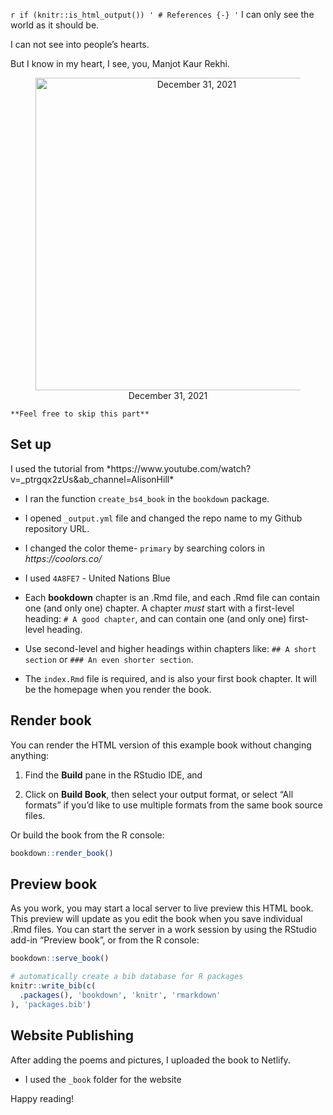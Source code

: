 `r if (knitr::is_html_output()) '
# References {-}
'`
I can only see the world as it should be.

I can not see into people’s hearts.

But I know in my heart, I see, you, Manjot Kaur Rekhi.

<center>

![December 31, 2021](mimages/15.1 12-31-2021.jpg){length=1000px, width=500px}

</center>

`**Feel free to skip this part**`

## Set up 

I used the tutorial from *https://www.youtube.com/watch?v=_ptrgqx2zUs&ab_channel=AlisonHill*

- I ran the function `create_bs4_book` in the `bookdown` package.

- I opened `_output.yml` file and changed the repo name to my Github repository URL.

- I changed the color theme- `primary` by searching colors in *https://coolors.co/*

- I used `4A8FE7` - United Nations Blue

- Each **bookdown** chapter is an .Rmd file, and each .Rmd file can contain one (and only one) chapter. A chapter *must* start with a first-level heading: `# A good chapter`, and can contain one (and only one) first-level heading.

- Use second-level and higher headings within chapters like: `## A short section` or `### An even shorter section`.

- The `index.Rmd` file is required, and is also your first book chapter. It will be the homepage when you render the book.

## Render book

You can render the HTML version of this example book without changing anything:

1. Find the **Build** pane in the RStudio IDE, and

1. Click on **Build Book**, then select your output format, or select "All formats" if you'd like to use multiple formats from the same book source files.

Or build the book from the R console:

```r
bookdown::render_book()
```

## Preview book

As you work, you may start a local server to live preview this HTML book. This preview will update as you edit the book when you save individual .Rmd files. You can start the server in a work session by using the RStudio add-in "Preview book", or from the R console:

```r
bookdown::serve_book()
```


```r
# automatically create a bib database for R packages
knitr::write_bib(c(
  .packages(), 'bookdown', 'knitr', 'rmarkdown'
), 'packages.bib')
```

## Website Publishing 

After adding the poems and pictures, I uploaded the book to Netlify. 

- I used the `_book` folder for the website

Happy reading!



